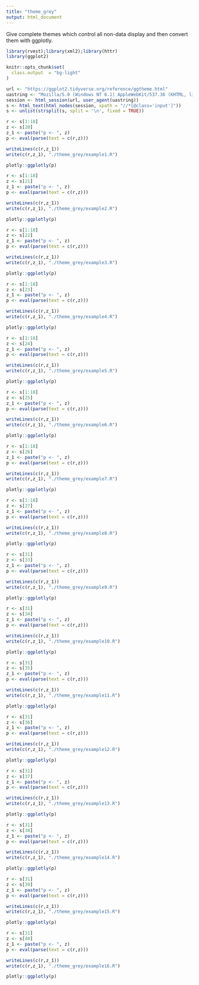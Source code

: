 ```yaml
---
title: "theme_grey"
output: html_document
---
```


Give complete themes which control all non-data display and then convert them with ggplotly.

```r
library(rvest);library(xml2);library(httr)
library(ggplot2)

knitr::opts_chunk$set(
  class.output  = "bg-light"
)
```

```r
url <- "https://ggplot2.tidyverse.org/reference/ggtheme.html"
uastring <- "Mozilla/5.0 (Windows NT 6.1) AppleWebKit/537.36 (KHTML, like Gecko) Chrome/88.0.4324.190 Safari/537.36"
session <- html_session(url, user_agent(uastring))
s <- html_text(html_nodes(session, xpath = "//*[@class='input']"))
s <- unlist(strsplit(s, split = '\n', fixed = TRUE))
```

```r
r <- s[1:18]
z <- s[20]
z_1 <- paste("p <- ", z)
p <- eval(parse(text = c(r,z)))
```

```r
writeLines(c(r,z_1))
write(c(r,z_1), "./theme_grey/example1.R")
```

```r
plotly::ggplotly(p)
```

```r
r <- s[1:18]
z <- s[21]
z_1 <- paste("p <- ", z)
p <- eval(parse(text = c(r,z)))
```

```r
writeLines(c(r,z_1))
write(c(r,z_1), "./theme_grey/example2.R")
```

```r
plotly::ggplotly(p)
```

```r
r <- s[1:18]
z <- s[22]
z_1 <- paste("p <- ", z)
p <- eval(parse(text = c(r,z)))
```

```r
writeLines(c(r,z_1))
write(c(r,z_1), "./theme_grey/example3.R")
```

```r
plotly::ggplotly(p)
```

```r
r <- s[1:18]
z <- s[23]
z_1 <- paste("p <- ", z)
p <- eval(parse(text = c(r,z)))
```

```r
writeLines(c(r,z_1))
write(c(r,z_1), "./theme_grey/example4.R")
```

```r
plotly::ggplotly(p)
```

```r
r <- s[1:18]
z <- s[24]
z_1 <- paste("p <- ", z)
p <- eval(parse(text = c(r,z)))
```

```r
writeLines(c(r,z_1))
write(c(r,z_1), "./theme_grey/example5.R")
```

```r
plotly::ggplotly(p)
```

```r
r <- s[1:18]
z <- s[25]
z_1 <- paste("p <- ", z)
p <- eval(parse(text = c(r,z)))
```

```r
writeLines(c(r,z_1))
write(c(r,z_1), "./theme_grey/example6.R")
```

```r
plotly::ggplotly(p)
```

```r
r <- s[1:18]
z <- s[26]
z_1 <- paste("p <- ", z)
p <- eval(parse(text = c(r,z)))
```

```r
writeLines(c(r,z_1))
write(c(r,z_1), "./theme_grey/example7.R")
```

```r
plotly::ggplotly(p)
```

```r
r <- s[1:18]
z <- s[27]
z_1 <- paste("p <- ", z)
p <- eval(parse(text = c(r,z)))
```

```r
writeLines(c(r,z_1))
write(c(r,z_1), "./theme_grey/example8.R")
```

```r
plotly::ggplotly(p)
```

```r
r <- s[31]
z <- s[33]
z_1 <- paste("p <- ", z)
p <- eval(parse(text = c(r,z)))
```

```r
writeLines(c(r,z_1))
write(c(r,z_1), "./theme_grey/example9.R")
```

```r
plotly::ggplotly(p)
```

```r
r <- s[31]
z <- s[34]
z_1 <- paste("p <- ", z)
p <- eval(parse(text = c(r,z)))
```

```r
writeLines(c(r,z_1))
write(c(r,z_1), "./theme_grey/example10.R")
```

```r
plotly::ggplotly(p)
```

```r
r <- s[31]
z <- s[35]
z_1 <- paste("p <- ", z)
p <- eval(parse(text = c(r,z)))
```

```r
writeLines(c(r,z_1))
write(c(r,z_1), "./theme_grey/example11.R")
```

```r
plotly::ggplotly(p)
```

```r
r <- s[31]
z <- s[36]
z_1 <- paste("p <- ", z)
p <- eval(parse(text = c(r,z)))
```

```r
writeLines(c(r,z_1))
write(c(r,z_1), "./theme_grey/example12.R")
```

```r
plotly::ggplotly(p)
```

```r
r <- s[31]
z <- s[37]
z_1 <- paste("p <- ", z)
p <- eval(parse(text = c(r,z)))
```

```r
writeLines(c(r,z_1))
write(c(r,z_1), "./theme_grey/example13.R")
```

```r
plotly::ggplotly(p)
```

```r
r <- s[31]
z <- s[38]
z_1 <- paste("p <- ", z)
p <- eval(parse(text = c(r,z)))
```

```r
writeLines(c(r,z_1))
write(c(r,z_1), "./theme_grey/example14.R")
```

```r
plotly::ggplotly(p)
```

```r
r <- s[31]
z <- s[39]
z_1 <- paste("p <- ", z)
p <- eval(parse(text = c(r,z)))
```

```r
writeLines(c(r,z_1))
write(c(r,z_1), "./theme_grey/example15.R")
```

```r
plotly::ggplotly(p)
```

```r
r <- s[31]
z <- s[40]
z_1 <- paste("p <- ", z)
p <- eval(parse(text = c(r,z)))
```

```r
writeLines(c(r,z_1))
write(c(r,z_1), "./theme_grey/example16.R")
```

```r
plotly::ggplotly(p)
```

